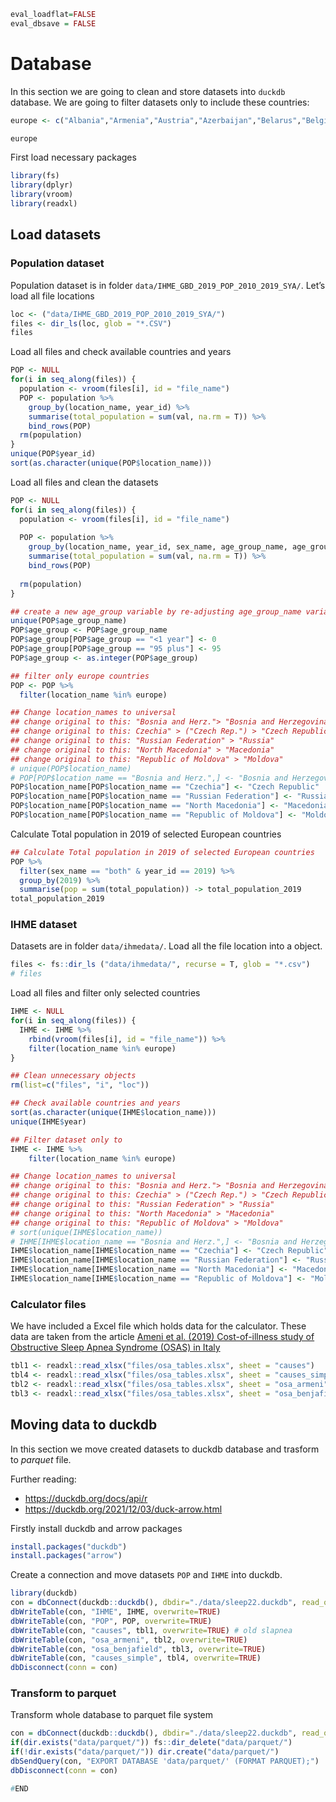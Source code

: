 
```r
eval_loadflat=FALSE
eval_dbsave = FALSE
```

# Database

In this section we are going to clean and store datasets into `duckdb` database. We are going to filter datasets only to include these countries:

```r
europe <- c("Albania","Armenia","Austria","Azerbaijan","Belarus","Belgium","Bosnia and Herzegovina","Bulgaria","Croatia","Cyprus","Czechia","Denmark","Estonia","Finland","France","Georgia","Germany","Greece","Hungary","Iceland","Ireland","Italy","Kazakhstan","Latvia","Lithuania","Luxembourg","Malta","Republic of Moldova","Montenegro","Netherlands","North Macedonia","Norway","Poland","Portugal","Romania","Russian Federation","Serbia","Slovakia","Slovenia","Spain","Sweden","Switzerland","Turkey","Ukraine","United Kingdom")

europe
```

First load necessary packages

```r
library(fs)
library(dplyr)
library(vroom)
library(readxl)
```

## Load datasets

### Population dataset

Population dataset is in folder `data/IHME_GBD_2019_POP_2010_2019_SYA/`. Let's load all file locations

```r
loc <- ("data/IHME_GBD_2019_POP_2010_2019_SYA/")
files <- dir_ls(loc, glob = "*.CSV")
files
```
Load all files and check available countries and years

```r
POP <- NULL
for(i in seq_along(files)) {
  population <- vroom(files[i], id = "file_name")
  POP <- population %>% 
    group_by(location_name, year_id) %>% 
    summarise(total_population = sum(val, na.rm = T)) %>% 
    bind_rows(POP)
  rm(population)
}
unique(POP$year_id)
sort(as.character(unique(POP$location_name)))
```

Load all files and clean the datasets

```r
POP <- NULL
for(i in seq_along(files)) {
  population <- vroom(files[i], id = "file_name")
  
  POP <- population %>% 
    group_by(location_name, year_id, sex_name, age_group_name, age_group_id) %>% 
    summarise(total_population = sum(val, na.rm = T)) %>% 
    bind_rows(POP)
  
  rm(population)
}

## create a new age_group variable by re-adjusting age_group_name variable to integer
unique(POP$age_group_name)
POP$age_group <- POP$age_group_name
POP$age_group[POP$age_group == "<1 year"] <- 0
POP$age_group[POP$age_group == "95 plus"] <- 95
POP$age_group <- as.integer(POP$age_group)

## filter only europe countries
POP <- POP %>% 
  filter(location_name %in% europe) 

## Change location_names to universal
## change original to this: "Bosnia and Herz."> "Bosnia and Herzegovina"
## change original to this: Czechia" > ("Czech Rep.") > "Czech Republic"
## change original to this: "Russian Federation" > "Russia"
## change original to this: "North Macedonia" > "Macedonia"
## change original to this: "Republic of Moldova" > "Moldova" 
# unique(POP$location_name)
# POP[POP$location_name == "Bosnia and Herz.",] <- "Bosnia and Herzegovina"
POP$location_name[POP$location_name == "Czechia"] <- "Czech Republic"
POP$location_name[POP$location_name == "Russian Federation"] <- "Russia"
POP$location_name[POP$location_name == "North Macedonia"] <- "Macedonia"
POP$location_name[POP$location_name == "Republic of Moldova"] <- "Moldova"
```

Calculate Total population in 2019 of selected European countries

```r
## Calculate Total population in 2019 of selected European countries
POP %>% 
  filter(sex_name == "both" & year_id == 2019) %>% 
  group_by(2019) %>%
  summarise(pop = sum(total_population)) -> total_population_2019
total_population_2019
```

### IHME dataset

Datasets are in folder `data/ihmedata/`. Load all the file location into a object.

```r
files <- fs::dir_ls ("data/ihmedata/", recurse = T, glob = "*.csv")
# files
```

Load all files and filter only selected countries 

```r
IHME <- NULL
for(i in seq_along(files)) {
  IHME <- IHME %>% 
    rbind(vroom(files[i], id = "file_name")) %>% 
    filter(location_name %in% europe)
}
```

```r
## Clean unnecessary objects
rm(list=c("files", "i", "loc"))
```

```r
## Check available countries and years
sort(as.character(unique(IHME$location_name)))
unique(IHME$year)
```

```r
## Filter dataset only to 
IHME <- IHME %>% 
    filter(location_name %in% europe)
```


```r
## Change location_names to universal
## change original to this: "Bosnia and Herz."> "Bosnia and Herzegovina"
## change original to this: Czechia" > ("Czech Rep.") > "Czech Republic"
## change original to this: "Russian Federation" > "Russia"
## change original to this: "North Macedonia" > "Macedonia"
## change original to this: "Republic of Moldova" > "Moldova" 
# sort(unique(IHME$location_name))
# IHME[IHME$location_name == "Bosnia and Herz.",] <- "Bosnia and Herzegovina"
IHME$location_name[IHME$location_name == "Czechia"] <- "Czech Republic"
IHME$location_name[IHME$location_name == "Russian Federation"] <- "Russia"
IHME$location_name[IHME$location_name == "North Macedonia"] <- "Macedonia"
IHME$location_name[IHME$location_name == "Republic of Moldova"] <- "Moldova"
```

### Calculator files

We have included a Excel file which holds data for the calculator. These data are taken from the article [Ameni et al. (2019) Cost-of-illness study of Obstructive Sleep Apnea Syndrome (OSAS) in Italy](https://cergas.unibocconi.eu/sites/default/files/files/Cost-of-illness-study-of-Obstructive-Sleep-Apnea-Syndrome-%2528OSAS%2529-in-Italy_Report%25281%2529.pdf)

```r
tbl1 <- readxl::read_xlsx("files/osa_tables.xlsx", sheet = "causes")
tbl4 <- readxl::read_xlsx("files/osa_tables.xlsx", sheet = "causes_simple")
tbl2 <- readxl::read_xlsx("files/osa_tables.xlsx", sheet = "osa_armeni")
tbl3 <- readxl::read_xlsx("files/osa_tables.xlsx", sheet = "osa_benjafield")
```


## Moving data to duckdb

In this section we move created datasets to duckdb database and trasform to *parquet* file. 

Further reading:

* <https://duckdb.org/docs/api/r>
* <https://duckdb.org/2021/12/03/duck-arrow.html>

Firstly install duckdb and arrow packages

```r
install.packages("duckdb")
install.packages("arrow")
```

Create a connection and move datasets `POP` and `IHME` into duckdb. 

```r
library(duckdb)
con = dbConnect(duckdb::duckdb(), dbdir="./data/sleep22.duckdb", read_only=FALSE)
dbWriteTable(con, "IHME", IHME, overwrite=TRUE)
dbWriteTable(con, "POP", POP, overwrite=TRUE)
dbWriteTable(con, "causes", tbl1, overwrite=TRUE) # old slapnea
dbWriteTable(con, "osa_armeni", tbl2, overwrite=TRUE)
dbWriteTable(con, "osa_benjafield", tbl3, overwrite=TRUE)
dbWriteTable(con, "causes_simple", tbl4, overwrite=TRUE)
dbDisconnect(conn = con)
```

### Transform to parquet

Transform whole database to parquet file system

```r
con = dbConnect(duckdb::duckdb(), dbdir="./data/sleep22.duckdb", read_only=FALSE)
if(dir.exists("data/parquet/")) fs::dir_delete("data/parquet/")
if(!dir.exists("data/parquet/")) dir.create("data/parquet/")
dbSendQuery(con, "EXPORT DATABASE 'data/parquet/' (FORMAT PARQUET);")
dbDisconnect(conn = con)
```

```r
#END
```


